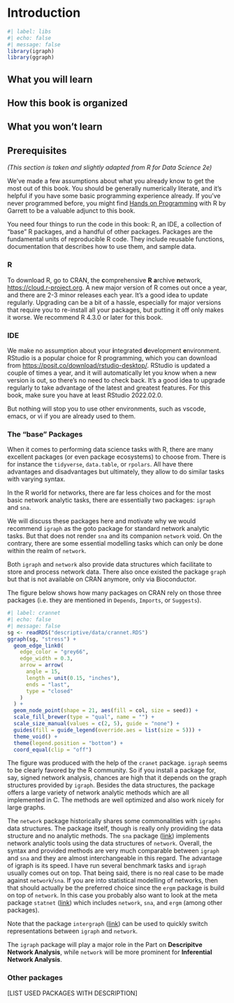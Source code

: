 # Introduction {.unnumbered}

```r
#| label: libs
#| echo: false
#| message: false
library(igraph)
library(ggraph)
```

## What you will learn

## How this book is organized

## What you won't learn

## Prerequisites

*(This section is taken and slightly adapted from R for Data Science 2e)*

We’ve made a few assumptions about what you already know to get the most out of this book. You should be generally numerically literate, and it’s helpful if you have some basic programming experience already. If you’ve never programmed before, you might find [Hands on Programming](https://rstudio-education.github.io/hopr/) with R by Garrett to be a valuable adjunct to this book.

You need four things to run the code in this book: R, an IDE, a collection of "base" R packages, and a handful of other packages. Packages are the fundamental units of reproducible R code. They include reusable functions, documentation that describes how to use them, and sample data.

### R

To download R, go to CRAN, the **c**omprehensive **R** **a**rchive **n**etwork, <https://cloud.r-project.org>. A new major version of R comes out once a year, and there are 2-3 minor releases each year. It’s a good idea to update regularly. Upgrading can be a bit of a hassle, especially for major versions that require you to re-install all your packages, but putting it off only makes it worse. We recommend R 4.3.0 or later for this book.

### IDE

We make no assumption about your **i**ntegrated **d**evelopment **e**nvironment. RStudio is a popular choice for R programming, which you can download from <https://posit.co/download/rstudio-desktop/>. RStudio is updated a couple of times a year, and it will automatically let you know when a new version is out, so there’s no need to check back. It’s a good idea to upgrade regularly to take advantage of the latest and greatest features. For this book, make sure you have at least RStudio 2022.02.0.

But nothing will stop you to use other environments, such as vscode, emacs, or vi if you are already used to them.

### The "base" Packages

When it comes to performing data science tasks with R, there are many excellent packages (or even package ecosystems) to choose from. There is for instance the `tidyverse`, `data.table`, or `rpolars`. All have there advantages and disadvantages but ultimately, they allow to do similar tasks with varying syntax. 

In the R world for networks, there are far less choices and for the most basic network analytic tasks, there are essentially two packages: `igraph` and `sna`.

We will discuss these packages here and motivate why we would recommend `igraph` as the goto package for standard network analytic tasks. But that does not render `sna` and its companion `network` void. On the contrary, there are some essential modelling tasks which can only be done within the realm of `network`.

Both `igraph` and `network` also provide data structures which facilitate to store and process network data. There also once existed the package `graph` but that is not available on CRAN anymore, only via Bioconductor. 

The figure below shows how many packages on CRAN rely on those three packages (i.e. they are mentioned in `Depends`, `Imports`, or `Suggests`).
```r
#| label: crannet
#| echo: false
#| message: false
sg <- readRDS("descriptive/data/crannet.RDS")
ggraph(sg, "stress") +
  geom_edge_link0(
    edge_color = "grey66",
    edge_width = 0.3,
    arrow = arrow(
      angle = 15,
      length = unit(0.15, "inches"),
      ends = "last",
      type = "closed"
    )
  ) +
  geom_node_point(shape = 21, aes(fill = col, size = seed)) +
  scale_fill_brewer(type = "qual", name = "") +
  scale_size_manual(values = c(2, 5), guide = "none") +
  guides(fill = guide_legend(override.aes = list(size = 5))) +
  theme_void() +
  theme(legend.position = "bottom") +
  coord_equal(clip = "off")
```

The figure was produced with the help of the `cranet` package.
`igraph` seems to be clearly favored by the R community. So if you install a package for, say, signed network analysis,
chances are high that it depends on the graph structures provided by `igraph`. Besides the data structures,
the package offers a large variety of network analytic methods which are all implemented in C. The methods are well optimized and
also work nicely for large graphs. 

The `network` package historically shares some commonalities with `igraphs` data structures. The package itself, though is really only providing the data structure and no analytic methods. The `sna` package ([link](https://cran.r-project.org/package=sna)) implements network analytic tools using the data structures of `network`.
Overall, the syntax and provided methods are very much comparable between `igraph` and `sna` and they are almost interchangeable in this regard. The advantage of igraph is its speed. I have run several benchmark tasks and `igraph` usually comes out on top. That being said, there is no real case to be made against `network`/`sna`. If you are into statistical modelling of networks, then that should actually be the preferred choice since the `ergm` package is build on top of `network`. In this case you probably also
want to look at the meta package `statnet` ([link](http://statnet.org/)) which includes `network`, `sna`, and `ergm` (among other packages).

Note that the package `intergraph` ([link](https://cran.r-project.org/package=intergraph)) can be used to quickly switch representations between `igraph` and `network`.

The `igraph` package will play a major role in the Part on **Descripitve Network Analysis**, while `network` will be more prominent for **Inferential Network Analysis**.

### Other packages 

[LIST USED PACKAGES WITH DESCRIPTION]
